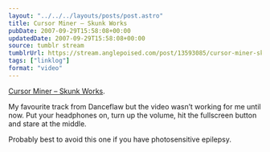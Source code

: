 ```yaml
---
layout: "../../../layouts/posts/post.astro"
title: Cursor Miner – Skunk Works
pubDate: 2007-09-29T15:58:08+00:00
updatedDate: 2007-09-29T15:58:08+00:00
source: tumblr stream
tumblrUrl: https://stream.anglepoised.com/post/13593085/cursor-miner-skunk-works-my-favourite-track
tags: ["linklog"]
format: "video"
---
```



<YouTube id="https://www.youtube.com/watch?v=_4fAtxkGGSA" />

[Cursor Miner &#8211; Skunk Works][1].

My favourite track from Danceflaw but the video wasn&rsquo;t working for me until now. Put your headphones on, turn up the volume, hit the fullscreen button and stare at the middle.

Probably best to avoid this one if you have photosensitive epilepsy.

[1]: https://www.youtube.com/watch?v=_4fAtxkGGSA
